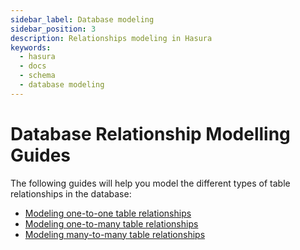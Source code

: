 ```yaml
---
sidebar_label: Database modeling
sidebar_position: 3
description: Relationships modeling in Hasura
keywords:
  - hasura
  - docs
  - schema
  - database modeling
---
```


# Database Relationship Modelling Guides

The following guides will help you model the different types of table relationships in the database:

- [Modeling one-to-one table relationships](/schema/common-patterns/data-modeling/one-to-one.mdx)
- [Modeling one-to-many table relationships](/schema/common-patterns/data-modeling/one-to-many.mdx)
- [Modeling many-to-many table relationships](/schema/common-patterns/data-modeling/many-to-many.mdx)
